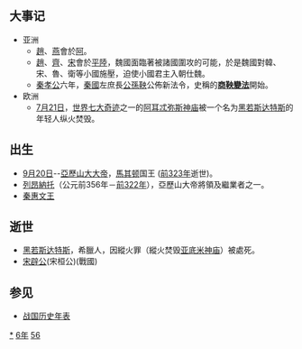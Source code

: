 {{yearTOC|-356|[[周顯王|周顯王]]十三年 [[魯共公|魯共公]]二十七年 [[齊威王|齊威王]]元年 [[晉靜公|晉靜公]]元年 [[趙成侯|趙成侯]]十九年 [[魏惠王|魏惠王]]十四年 [[韓昭侯|韓昭侯]]七年 [[秦孝公|秦孝公]]六年 [[楚宣王|楚宣王]]十四年 [[宋剔成君|宋剔成君]]十四年 [[衛成侯|衛成侯]]六年 [[燕後文公|燕後文公]]六年 越王[[無顓|無顓]]五年 [[中山桓公|中山桓公]]二十五年}}

== 大事记 ==
*亚洲
**[[趙國|趙]]、[[燕國|燕]]會於[[阿|阿]]。
**[[趙國|趙]]、[[齊國|齊]]、[[宋國|宋]]會於[[平陸|平陸]]，魏國面臨著被諸國圍攻的可能，於是魏國對韓、宋、魯、衛等小國施壓，迫使小國君主入朝仕魏。
**[[秦孝公|秦孝公]]六年，[[秦國|秦國]]左庶長[[公孫鞅|公孫鞅]]公佈新法令，史稱的'''[[商鞅變法|商鞅變法]]'''開始。
*欧洲
**[[7月21日|7月21日]]，[[世界七大奇迹|世界七大奇迹]]之一的[[阿耳忒弥斯神庙|阿耳忒弥斯神庙]]被一个名为[[黑若斯达特斯|黑若斯达特斯]]的年轻人纵火焚毁。

== 出生 ==
*[[9月20日|9月20日]]--[[亞歷山大大帝|亞歷山大大帝]]，[[馬其顿|馬其顿]]国王 ([[前323年|前323年]]逝世)。
*[[列昂納托|列昂納托]]（公元前356年－[[前322年|前322年]]），亞歷山大帝將領及繼業者之一。
*[[秦惠文王|秦惠文王]]

== 逝世 ==
*[[黑若斯达特斯|黑若斯达特斯]]，希臘人，因縱火罪（縱火焚毁[[亚底米神庙|亚底米神庙]]）被處死。
*[[宋辟公|宋辟公]](宋桓公)(戰國)

== 参见 ==
{{Wikisource year mention}}
* [[战国历史年表|战国历史年表]]

[[Category:前356年|*]]
[[Category:前350年代|6年]]
[[Category:前4世纪各年|56]]